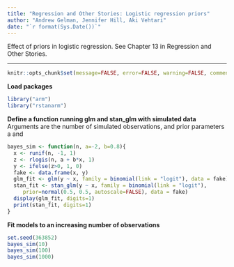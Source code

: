 ```yaml
---
title: "Regression and Other Stories: Logistic regression priors"
author: "Andrew Gelman, Jennifer Hill, Aki Vehtari"
date: "`r format(Sys.Date())`"
---
```

Effect of priors in logistic regression. See Chapter 13 in
Regression and Other Stories.

-------------


```r
knitr::opts_chunk$set(message=FALSE, error=FALSE, warning=FALSE, comment=NA)
```

**Load packages**

```r
library("arm")
library("rstanarm")
```

**Define a function running glm and stan_glm with simulated data**<br>
Arguments are the number of simulated observations, and prior
parameters a and

```r
bayes_sim <- function(n, a=-2, b=0.8){
  x <- runif(n, -1, 1)
  z <- rlogis(n, a + b*x, 1)
  y <- ifelse(z>0, 1, 0)
  fake <- data.frame(x, y)
  glm_fit <- glm(y ~ x, family = binomial(link = "logit"), data = fake)
  stan_fit <- stan_glm(y ~ x, family = binomial(link = "logit"),
     prior=normal(0.5, 0.5, autoscale=FALSE), data = fake)
  display(glm_fit, digits=1)
  print(stan_fit, digits=1)
}
```

**Fit models to an increasing number of observations**

```r
set.seed(363852)
bayes_sim(10)
bayes_sim(100)
bayes_sim(1000)
```

